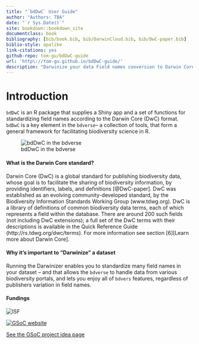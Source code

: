 ```yaml
--- 
title: "`bdDwC` User Guide"
author: "Authors: TBA"
date: "`r Sys.Date()`"
site: bookdown::bookdown_site
documentclass: book
bibliography: [bib/book.bib, bib/DarwinCloud.bib, bib/DwC-paper.bib]
biblio-style: apalike
link-citations: yes
github-repo: tom-gu/bdDwC-guide
url: 'http\://tom-gu.github.io/bdDwC-guide/'
description: "Darwinize your data Field names conversion to Darwin Core (DwC) format compatible, easily!"
---
```


# Introduction {-}

`bdDwC` is an R package that supplies a Shiny app and a set of functions for standardizing field names according to the Darwin Core (DwC) format. `bdDwC` is a key element in the `bdverse`-- a collection of tools, that form a general framework for facilitating biodiversity science in R.

![bdDwC in the bdverse](img/bdDwC_bdverse.png "bdDwC-bdverse")

#### What is the Darwin Core standard? {-}

Darwin Core (DwC) is a global standard for publishing biodiversity data, whose goal is to facilitate the sharing of biodiversity information, by providing identifiers, labels, and definitions [@DwC-paper]. DwC was established as an evolving community-developed standard, by the Biodiversity Information Standards Working Group (www.tdwg.org). DwC is a library of definitions of common biodiversity data terms, each of which represents a field within the database. There are around 200 such fields (not including DwC extensions); a full set of the DwC terms with their descriptions is available in the Quick Reference Guide (http://rs.tdwg.org/dwc/terms). For more information see section [6][Learn more about Darwin Core].

#### Why it's important to "Darwinize" a dataset {-}

Running the Darwinizer enables you to standardize many field names in your dataset -- and that allows the `bdverse` to handle data from various biodiversity portals, and lets you enjoy all of `bdvers` features, regardless of publishers variation in field names.

#### Fundings {-}

![](img/ISF.png "ISF")

[![](img/GSoC.png "GSoC website")](https://summerofcode.withgoogle.com/ target="_blank")  

[See the GSoC project idea page](https://github.com/rstats-gsoc/gsoc2018/wiki/Darwinazing-biodiversity-data-in-R)

